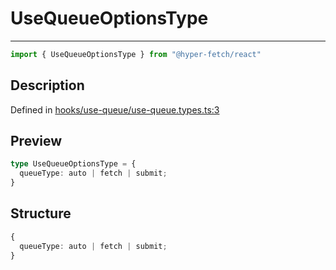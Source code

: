 

# UseQueueOptionsType

<div class="api-docs__separator" data-reactroot="">

---

</div><div class="api-docs__import" data-reactroot="">

```ts
import { UseQueueOptionsType } from "@hyper-fetch/react"
```

</div><div class="api-docs__section">

## Description

</div><div class="api-docs__description"><span class="api-docs__do-not-parse">



</span></div><p class="api-docs__definition">

Defined in [hooks/use-queue/use-queue.types.ts:3](https://github.com/BetterTyped/hyper-fetch/blob/993719ed/packages/react/src/hooks/use-queue/use-queue.types.ts#L3)

</p><div class="api-docs__section">

## Preview

</div><div class="api-docs__preview type">

```ts
type UseQueueOptionsType = {
  queueType: auto | fetch | submit; 
}
```

</div><div class="api-docs__section">

## Structure

</div><div class="api-docs__returns">

```ts
{
  queueType: auto | fetch | submit;
}
```

</div>